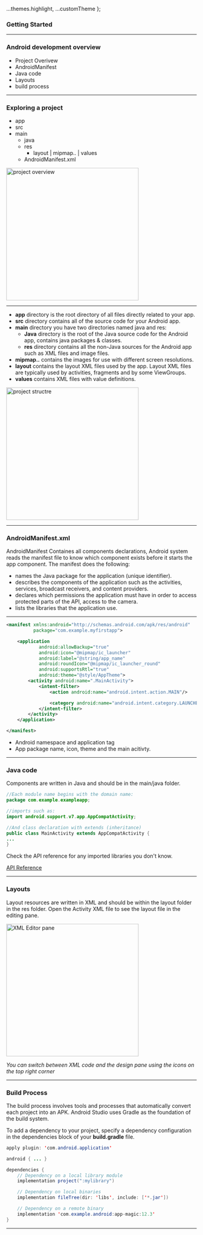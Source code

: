
  ...themes.highlight,
  ...customTheme
};


### Getting Started

---

### Android development overview

- Project Overivew
- AndroidManifest
- Java code
- Layouts
- build process

---

### Exploring a project

- app
- src
- main
  - java
  - res
    - layout | mipmap.. | values
  - AndroidManifest.xml

<img width="350" src={img0} alt="project overview"/>

---

- **app** directory is the root directory of all files directly related to your app.
- **src** directory contains all of the source code for your Android app.
- **main** directory you have two directories named java and res:
  - **Java** directory is the root of the Java source code for the Android app, contains java packages & classes.
  - **res** directory contains all the non-Java sources for the Android app such as XML files and image files.
- **mipmap..** contains the images for use with different screen resolutions.
- **layout** contains the layout XML files used by the app. Layout XML files are typically used by activities, fragments and by some ViewGroups.
- **values** contains XML files with value definitions.

<img width="350" src={img1} alt="project structre"/>

---

### AndroidManifest.xml

AndroidManifest Containes all components declarations,
Android system reads the manifest file to know which component exists before it starts the app component.
The manifest does the following:

- names the Java package for the application (unique identifier).
- describes the components of the application such as the activities, services, broadcast receivers, and content providers.
- declares which permissions the application must have in order to access protected parts of the API, access to the camera.
- lists the libraries that the application use.

---

```XML
<manifest xmlns:android="http://schemas.android.com/apk/res/android"
          package="com.example.myfirstapp">

    <application
            android:allowBackup="true"
            android:icon="@mipmap/ic_launcher"
            android:label="@string/app_name"
            android:roundIcon="@mipmap/ic_launcher_round"
            android:supportsRtl="true"
            android:theme="@style/AppTheme">
        <activity android:name=".MainActivity">
            <intent-filter>
                <action android:name="android.intent.action.MAIN"/>

                <category android:name="android.intent.category.LAUNCHER"/>
            </intent-filter>
        </activity>
    </application>

</manifest>
```

- Android namespace and application tag
- App package name, icon, theme and the main acitivty.

---

### Java code

Components are written in Java and should be in the main/java folder.

```Java
//Each module name begins with the domain name:
package com.example.exampleapp;

//imports such as:
import android.support.v7.app.AppCompatActivity;

//And class declaration with extends (inheritance)
public class MainActivity extends AppCompatActivity {
...
}
```

Check the API reference for any imported libraries you don't know.

[API Reference](https://developer.android.com/reference)

---

### Layouts

Layout resources are written in XML and should be within the layout folder in the res folder.
Open the Activity XML file to see the layout file in the editing pane.

<img width="350" src={img2} alt="XML Editor pane"/>

_You can switch between XML code and the design pane using the icons on the top right corner_

---

### Build Process

The build process involves tools and processes that automatically convert each project into an APK.
Android Studio uses Gradle as the foundation of the build system.

To add a dependency to your project, specify a dependency configuration in the dependencies block of your **build.gradle** file.

```Java
apply plugin: 'com.android.application'

android { ... }

dependencies {
    // Dependency on a local library module
    implementation project(":mylibrary")

    // Dependency on local binaries
    implementation fileTree(dir: 'libs', include: ['*.jar'])

    // Dependency on a remote binary
    implementation 'com.example.android:app-magic:12.3'
}
```

---

